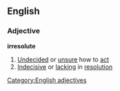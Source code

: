 ==English==
===Adjective===
'''irresolute'''
#[[Undecided]] or [[unsure]] how to [[act]]
#[[Indecisive]] or [[lacking]] in [[resolution]]
[[Category:English adjectives]]